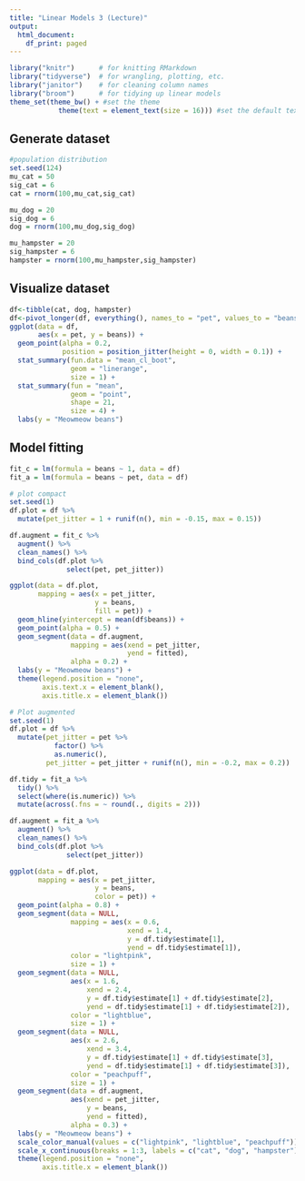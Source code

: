 ```yaml
---
title: "Linear Models 3 (Lecture)"
output:
  html_document:
    df_print: paged
---
```


```r
library("knitr")      # for knitting RMarkdown 
library("tidyverse")  # for wrangling, plotting, etc.
library("janitor")    # for cleaning column names
library("broom")      # for tidying up linear models 
theme_set(theme_bw() + #set the theme 
            theme(text = element_text(size = 16))) #set the default text size
```
## Generate dataset
```r
#population distribution
set.seed(124)
mu_cat = 50
sig_cat = 6
cat = rnorm(100,mu_cat,sig_cat)

mu_dog = 20
sig_dog = 6
dog = rnorm(100,mu_dog,sig_dog)

mu_hampster = 20
sig_hampster = 6
hampster = rnorm(100,mu_hampster,sig_hampster)

```

## Visualize dataset
```r
df<-tibble(cat, dog, hampster)
df<-pivot_longer(df, everything(), names_to = "pet", values_to = "beans")
ggplot(data = df,
       aes(x = pet, y = beans)) + 
  geom_point(alpha = 0.2,
             position = position_jitter(height = 0, width = 0.1)) +
  stat_summary(fun.data = "mean_cl_boot",
               geom = "linerange",
               size = 1) + 
  stat_summary(fun = "mean",
               geom = "point",
               shape = 21,
               size = 4) +
  labs(y = "Meowmeow beans")
```

## Model fitting
```r
fit_c = lm(formula = beans ~ 1, data = df)
fit_a = lm(formula = beans ~ pet, data = df)

# plot compact
set.seed(1)
df.plot = df %>% 
  mutate(pet_jitter = 1 + runif(n(), min = -0.15, max = 0.15))

df.augment = fit_c %>% 
  augment() %>% 
  clean_names() %>% 
  bind_cols(df.plot %>% 
              select(pet, pet_jitter))

ggplot(data = df.plot, 
       mapping = aes(x = pet_jitter,
                     y = beans,
                     fill = pet)) + 
  geom_hline(yintercept = mean(df$beans)) +
  geom_point(alpha = 0.5) + 
  geom_segment(data = df.augment,
               mapping = aes(xend = pet_jitter,
                             yend = fitted),
               alpha = 0.2) +
  labs(y = "Meowmeow beans") + 
  theme(legend.position = "none",
        axis.text.x = element_blank(),
        axis.title.x = element_blank())
```

```r
# Plot augmented
set.seed(1)
df.plot = df %>% 
  mutate(pet_jitter = pet %>% 
           factor() %>%
           as.numeric(),
         pet_jitter = pet_jitter + runif(n(), min = -0.2, max = 0.2))

df.tidy = fit_a %>% 
  tidy() %>% 
  select(where(is.numeric)) %>% 
  mutate(across(.fns = ~ round(., digits = 2)))

df.augment = fit_a %>% 
  augment() %>%
  clean_names() %>% 
  bind_cols(df.plot %>% 
              select(pet_jitter))

ggplot(data = df.plot,
       mapping = aes(x = pet_jitter,
                     y = beans,
                     color = pet)) + 
  geom_point(alpha = 0.8) +
  geom_segment(data = NULL,
               mapping = aes(x = 0.6,
                             xend = 1.4,
                             y = df.tidy$estimate[1],
                             yend = df.tidy$estimate[1]),
               color = "lightpink",
               size = 1) +
  geom_segment(data = NULL,
               aes(x = 1.6,
                   xend = 2.4,
                   y = df.tidy$estimate[1] + df.tidy$estimate[2],
                   yend = df.tidy$estimate[1] + df.tidy$estimate[2]),
               color = "lightblue",
               size = 1) +
  geom_segment(data = NULL,
               aes(x = 2.6,
                   xend = 3.4,
                   y = df.tidy$estimate[1] + df.tidy$estimate[3],
                   yend = df.tidy$estimate[1] + df.tidy$estimate[3]),
               color = "peachpuff",
               size = 1) +
  geom_segment(data = df.augment,
               aes(xend = pet_jitter,
                   y = beans,
                   yend = fitted),
               alpha = 0.3) +
  labs(y = "Meowmeow beans") + 
  scale_color_manual(values = c("lightpink", "lightblue", "peachpuff")) + 
  scale_x_continuous(breaks = 1:3, labels = c("cat", "dog", "hampster")) + 
  theme(legend.position = "none",
        axis.title.x = element_blank())
```